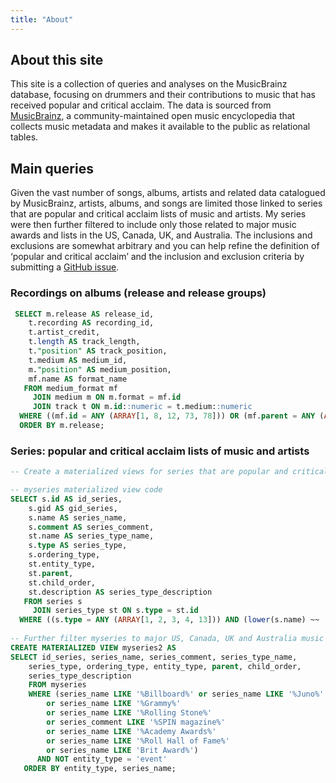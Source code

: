 ```yaml
---
title: "About"
---
```


## About this site

This site is a collection of queries and analyses on the MusicBrainz database, focusing on drummers and their contributions to music that has received popular and critical acclaim. The data is sourced from [MusicBrainz](https://musicbrainz.org/doc/MusicBrainz_Database), a community-maintained open music encyclopedia that collects music metadata and makes it available to the public as relational tables.

## Main queries

Given the vast number of songs, albums, artists and related data catalogued by MusicBrainz, artists, albums, and songs are limited those linked to series that are popular and critical acclaim lists of music and artists. 
My series were then further filtered to include only those related to major music awards and lists in the US, Canada, UK, and Australia. The inclusions and exclusions are somewhat arbitrary and you can help refine the definition of 'popular and critical acclaim' and the inclusion and exclusion criteria by submitting a [GitHub issue](https://github.com/TanyaMurphy/mb-quarto-site1/issues). 

### Recordings on albums (release and release groups)
```sql
 SELECT m.release AS release_id,
    t.recording AS recording_id,
    t.artist_credit,
    t.length AS track_length,
    t."position" AS track_position,
    t.medium AS medium_id,
    m."position" AS medium_position,
    mf.name AS format_name
   FROM medium_format mf
     JOIN medium m ON m.format = mf.id
     JOIN track t ON m.id::numeric = t.medium::numeric
  WHERE ((mf.id = ANY (ARRAY[1, 8, 12, 73, 78])) OR (mf.parent = ANY (ARRAY[1, 7, 73]))) AND t.is_data_track = false
  ORDER BY m.release;
```
### Series: popular and critical acclaim lists of music and artists

```sql
-- Create a materialized views for series that are popular and critical acclaim lists of music and artists 

-- myseries materialized view code
SELECT s.id AS id_series,
    s.gid AS gid_series,
    s.name AS series_name,
    s.comment AS series_comment,
    st.name AS series_type_name,
    s.type AS series_type,
    s.ordering_type,
    st.entity_type,
    st.parent,
    st.child_order,
    st.description AS series_type_description
   FROM series s
     JOIN series_type st ON s.type = st.id
  WHERE ((s.type = ANY (ARRAY[1, 2, 3, 4, 13])) AND (lower(s.name) ~~ '%best%'::text OR lower(s.name) ~~ '%greatest%'::text OR lower(s.name) ~~ '%most%'::text OR lower(s.name) ~~ '%billboard%'::text OR lower(s.name) ~~ '%grammy%'::text OR lower(s.name) ~~ '%juno%'::text OR lower(s.name) ~~ '%brit award%'::text) OR (s.type = ANY (ARRAY[14, 15, 46, 47, 48])) AND NOT (lower(s.name) ~~ '%worst%'::text OR lower(s.name) ~~ '%anime expo anime music video%'::text OR lower(s.name) ~~ '%toast beard%'::text OR lower(s.name) ~~ '%brony%'::text OR lower(s.name) ~~ '%hatsune miku expo%'::text OR lower(s.name) ~~ '%classical%'::text OR lower(s.name) ~~ '%icma%'::text OR lower(s.name) ~~ '%classique%'::text OR lower(s.name) ~~ '%piano competition%'::text OR lower(s.name) ~~ '%cello competition%'::text OR lower(s.name) ~~ '%international competition for young pianists%'::text OR lower(s.name) ~~ '%artwork%'::text OR lower(s.name) ~~ 'celestia radio%'::text OR lower(s.name) ~~ 'best of 2024%'::text OR lower(s.name) = 'best show gems'::text OR s.name = 'Billboard Hot 100: 2021-11-27'::text OR s.name = 'Billboard Hot 100: 2022-02-05'::text OR s.name = 'Cân i Gymru winners'::text OR s.name = 'Pitchfork: The 100 Best Songs of the 2020s So Far'::text OR lower(s.name) ~~ 'the 25 best k-pop%'::text OR s.name = 'The Best Show on WFMU'::text)) AND NOT (s.id = 10099 OR s.id = 10103 OR s.id = 10098 OR s.id = 10454 OR s.id = 13146 OR s.id = 14616 OR s.id = 14626 OR s.id = 10093 OR s.id = 10101 OR s.id = 10096 OR s.id = 20649 OR s.id = 27033 OR s.id = 10103 OR s.id = 21162 OR s.id = 21164 OR s.id = 21163 OR s.id = 21161 OR s.id = 10095 OR s.id = 10102 OR s.id = 10099 OR s.id = 10105 OR s.id = 10454 OR s.id = 10110 OR s.id = 20933 OR s.id = 10106 OR s.id = 10112 OR s.id = 13866 OR s.id = 10148 OR s.id = 10111 OR s.id = 10104 OR s.id = 10457 OR s.id = 10458 OR s.id = 10097 OR s.id = 27144 OR s.id = 16404 OR s.id = 16151 OR s.id = 16268 OR s.id = 11253 OR s.id = 13200 OR s.id = 25241 OR s.id = 15793 OR s.id = 25395 OR s.id = 26643 OR s.id = 23702 OR s.id = 21484 OR s.id = 23619 OR s.id = 22651 OR s.id = 22707 OR s.id = 11522 OR s.id = 21499 OR s.id = 22659 OR s.id = 11486 OR s.id = 21416 OR s.id = 22729 OR s.id = 26629 OR s.id = 22722 OR s.id = 19746 OR s.id = 22663 OR s.id = 26720 OR s.id = 18285 OR s.id = 17780 OR s.id = 5552 OR s.id = 25725 OR s.id = 24727 OR s.id = 22650 OR s.id = 25826 OR lower(s.name) ~~ '%barnas beste%'::text);
  
-- Further filter myseries to major US, Canada, UK and Australia music awards and lists
CREATE MATERIALIZED VIEW myseries2 AS
SELECT id_series, series_name, series_comment, series_type_name,
    series_type, ordering_type, entity_type, parent, child_order,
    series_type_description
    FROM myseries
    WHERE (series_name LIKE '%Billboard%' or series_name LIKE '%Juno%' 
        or series_name LIKE '%Grammy%'
        or series_name LIKE '%Rolling Stone%' 
        or series_comment LIKE '%SPIN magazine%' 
        or series_name LIKE '%Academy Awards%'
        or series_name LIKE '%Roll Hall of Fame%' 
        or series_name LIKE 'Brit Award%') 
      AND NOT entity_type = 'event'
   ORDER BY entity_type, series_name;
  
  
```

